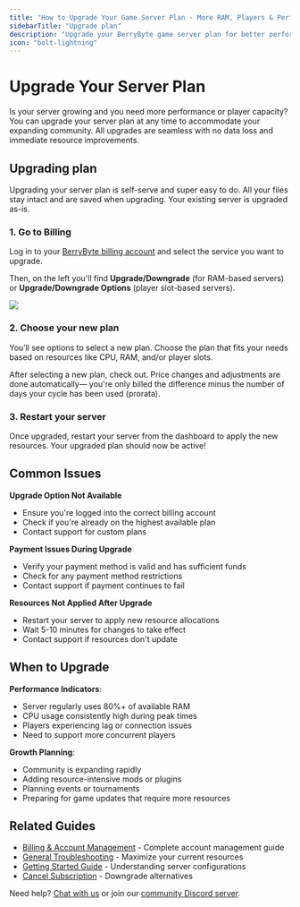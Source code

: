 ```yaml
---
title: "How to Upgrade Your Game Server Plan - More RAM, Players & Performance"
sidebarTitle: "Upgrade plan"
description: "Upgrade your BerryByte game server plan for better performance, more players, and enhanced features. Seamless upgrades with no downtime for Minecraft, Palworld, Rust servers."
icon: "bolt-lightning"
---
```


# Upgrade Your Server Plan

Is your server growing and you need more performance or player capacity? You can upgrade your server plan at any time to accommodate your expanding community. All upgrades are seamless with no data loss and immediate resource improvements.

## Upgrading plan

Upgrading your server plan is self-serve and super easy to do. All your files stay intact and are saved when upgrading. Your existing server is upgraded as-is.

### 1. Go to Billing

Log in to your [BerryByte billing account](https://billing.berrybyte.net/login) and select the service you want to upgrade.

Then, on the left you'll find **Upgrade/Downgrade** (for RAM-based servers) or **Upgrade/Downgrade Options** (player slot-based servers).

<Frame>
  <img src="/images/general/upgrade-01.png" />
</Frame>

### 2. Choose your new plan

You’ll see options to select a new plan. Choose the plan that fits your needs based on resources like CPU, RAM, and/or player slots.

After selecting a new plan, check out. Price changes and adjustments are done automatically— you're only billed the difference minus the number of days your cycle has been used (prorata).

### 3. Restart your server

Once upgraded, restart your server from the dashboard to apply the new resources. Your upgraded plan should now be active!

## Common Issues

**Upgrade Option Not Available**
- Ensure you're logged into the correct billing account
- Check if you're already on the highest available plan
- Contact support for custom plans

**Payment Issues During Upgrade**
- Verify your payment method is valid and has sufficient funds
- Check for any payment method restrictions
- Contact support if payment continues to fail

**Resources Not Applied After Upgrade**
- Restart your server to apply new resource allocations
- Wait 5-10 minutes for changes to take effect
- Contact support if resources don't update

## When to Upgrade

**Performance Indicators**:
- Server regularly uses 80%+ of available RAM
- CPU usage consistently high during peak times
- Players experiencing lag or connection issues
- Need to support more concurrent players

**Growth Planning**:
- Community is expanding rapidly
- Adding resource-intensive mods or plugins
- Planning events or tournaments
- Preparing for game updates that require more resources

## Related Guides

- [Billing & Account Management](/help) - Complete account management guide
- [General Troubleshooting](/help/troubleshooting) - Maximize your current resources
- [Getting Started Guide](/quickstart) - Understanding server configurations
- [Cancel Subscription](/help/cancel-plan) - Downgrade alternatives

Need help? [Chat with us](https://berrybyte.net/contact) or join our [community Discord server](https://discord.com/invite/Pv8DMpXtma).